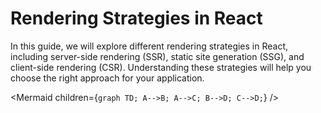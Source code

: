# Rendering Strategies in React

In this guide, we will explore different rendering strategies in React, including server-side rendering (SSR), static site generation (SSG), and client-side rendering (CSR). Understanding these strategies will help you choose the right approach for your application.

<Mermaid children={`
    graph TD;
      A-->B;
      A-->C;
      B-->D;
      C-->D;
`} />
